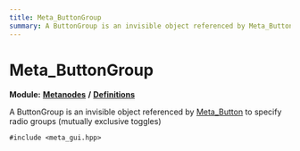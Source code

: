 ```yaml
---
title: Meta_ButtonGroup
summary: A ButtonGroup is an invisible object referenced by Meta_Button to specify radio groups (mutually exclusive toggles) 
---
```


# Meta_ButtonGroup

**Module:** **[Metanodes](../../modules/metanodes/index.mdx)** **/** **[Definitions](../../modules/metanodes/definitions.mdx)**

A ButtonGroup is an invisible object referenced by [Meta_Button](../metanodes/meta-button.mdx) to specify radio groups (mutually exclusive toggles) 

`#include <meta_gui.hpp>`
